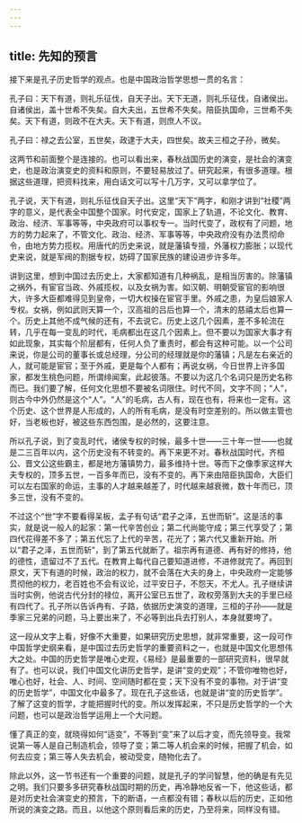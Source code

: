 ```yaml
---
---
---
```

title: 先知的预言
---




接下来是孔子历史哲学的观点。也是中国政治哲学思想一贯的名言：

孔子曰：天下有道，则礼乐征伐，自天子出。天下无道，则礼乐征伐，自诸侯出。自诸侯出，盖十世希不失矣。自大夫出，五世希不失矣。陪臣执国命，三世希不失矣。天下有道，则政不在大夫。天下有道，则庶人不议。

孔子曰：禄之去公室，五世矣，政逮于大夫，四世矣。故夫三桓之子孙，微矣。

这两节和前面整个是连接的。也可以看出来，春秋战国历史的演变，是社会的演变史，也是政治演变史的资料和原则，不要轻易放过了。研究起来，有很多道理。根据这些道理，把资料找来，用白话文可以写十几万字，又可以拿学位了。

孔子说，天下有道，则礼乐征伐自天子出。这里“天下”两字，和刚才讲到“社稷”两字的意义，是代表全中国整个国家。时代安定，国家上了轨道，不论文化、教育、政治、经济、军事等等，中央政府可以事权专一。当时代变了，政权有了问题，地方的势力起来了，不管文化、政治、经济、军事等等，中央政府没有办法贯彻命令，由地方势力揽权。用唐代的历史来说，就是藩镇专擅，外藩权力膨胀；以现代史来说，就是军阀的割据专权，妨碍了国家民族的建设进步许多年。

讲到这里，想到中国过去历史上，大家都知道有几种祸乱，是相当厉害的。除藩镇之祸外，有宦官当政、外戚揽权，以及女祸为害。如汉朝、明朝受宦官的影响很大，许多大臣都难得见到皇帝，一切大权操在宦官手里。外戚之患，为皇后娘家人专权。女祸，例如武则天算一个，汉高祖的吕后也算一个，清末的慈禧太后也算一个。历史上其他不成气候的还有，不去说它。历史上这几个因素，差不多轮流在转，几乎在每一变乱的时代，毛病都出在这几个因素上。但不要以为国家大事才有如此现象，其实每个阶层都有，任何人负了重责时，都会有这种可能。以一个公司来说，你是公司的董事长或总经理，分公司的经理就是你的藩镇；凡是左右亲近的人，就可能是宦官；至于外戚，更是每个人都有；再说女祸，今日世界上许多国家，都发生桃色问题，所谓绯闻案，此起彼落。不要以为这几个名词只是历史名称而已。我们要了解，任何文化思想不要被名词限住。时代不同，文字不同；“人”，则古今中外仍然是这个“人”。“人”的毛病，古人有，现在也有，将来也一定有。这个历史、这个世界是人形成的，人的所有毛病，是没有时空差别的。所以做主管也好，当老板也好，被这些东西包围，是必然的，这要注意。

所以孔子说，到了变乱时代，诸侯专权的时候，最多十世——三十年一世——也就是二三百年以内，这个历史没有不转变的。再下来更不对。春秋战国时代，齐桓公、晋文公这些霸主，都是地方藩镇势力，最多维持十世。等而下之像季家这样大夫专权的，顶多五世，一百多年而已，没有不变的。再下来由陪臣执国命，大臣们可以左右国家的命运，主事的人才越来越差了，时代越来越衰微，数十年而已，顶多三世，没有不变的。

不过这个“世”字不要看得呆板，孟子有句话“君子之泽，五世而斩”。这是活的事实，就是说一般人的起家：第一代辛苦创业；第二代尚能守成；第三代享受了；第四代花得差不多了；第五代忘了上代的辛苦，花光了；第六代又重新开始。所以“君子之泽，五世而斩”，到了第五代就断了。祖宗再有道德、再有好的修持，他的德性，遗留过不了五代。在教育上每代自己要知道进修，不进修就完了。再回到原文，天下有道的时候，政治的权力，就不会落在大夫的身上，中央政府一定能够贯彻他的权力，老百姓也不会有议论，过平安日子，不怨天，不尤人。孔子继续讲当时实例，他说古代分封的禄位，离开公室已五世了，政权旁落到大夫的手里已经有四代了。孔子所以告诉冉有、子路，依据历史演变的道理，三桓的子孙——就是季家三兄弟的问题，马上要出来了，不必等到出兵去打别人，本身就要垮了。

这一段从文字上看，好像不大重要，如果研究历史思想，就非常重要，这一段可作中国哲学史纲来看，是中国过去历史哲学的重要资料之一，也就是中国文化思想伟大之处。中国的历史哲学是唯心史观，《易经》是最重要的一部研究资料，很早就有了。也可以说，我们中国文化讲历史哲学，是讲“变的史观”；不管你唯物也好，唯心也好，社会、人、时间、空间随时都在变；天下没有不变的事物。对于讲“变的历史哲学”，中国文化中最多了。现在孔子这些话，也就是讲“变的历史哲学”。了解了这变的哲学，才能把握时代的变。所以发挥起来，不只是历史哲学的一个大问题，也可以是政治哲学运用上一个大问题。

懂了真正的变，就晓得如何“适变”，不等到“变”来了以后才变，而先领导变。我常说第一等人是自己制造机会，领导了变；第二等人机会来的时候，把握了机会，如何去应变；第三等人失去机会，被动受变，随物化去了。

除此以外，这一节书还有一个重要的问题，就是孔子的学问智慧，他的确是有先见之明。我们只要多多研究春秋战国时期的历史，再冷静地反省一下，他这些话，都是对历史社会演变史的预言，下的断语，一点都没有错；春秋以后的历史，正如他所说的演变之路。而且，以他这个原则看后来的历史，乃至将来，同样没有错。